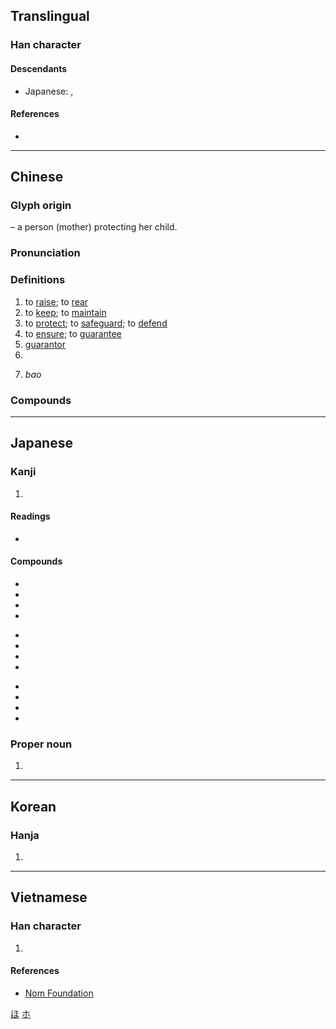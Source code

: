 {{character info/new}}
{{also|俣}}
==Translingual==
{{stroke order|strokes=9}}

===Han character===
{{Han char|rn=9|rad=人|as=07|sn=9|four=26294|canj=ORD|ids=⿰亻呆}}

====Descendants====
* Japanese: {{ja-l|ほ}}, {{ja-l|ホ}}

====References====
* {{Han ref|kx=0105.170|dkj=00702|dj=0222.060|hdz=10160.040|uh=4FDD|ud=20445|bh=AB4F|bd=43855}}

[[Category:Han characters from which hiragana were derived|ほ]]
[[Category:Han characters from which katakana were derived|ホ]]

----

==Chinese==
{{zh-forms}}

===Glyph origin===
{{Han etym}}
{{Han compound|人|alt1=亻|t1=person|呆|t2=baby|ls=ic}} – a person (mother) protecting her child.

===Pronunciation===
{{zh-pron
|m=bǎo
|c=bou2
|h=pfs=pó
|md=bō̤
|mn=pó
|w=2pau
|mc=y
|oc=y
|cat=v,n
}}

===Definitions===
{{zh-hanzi}}

# to [[raise]]; to [[rear]]
# to [[keep]]; to [[maintain]]
# to [[protect]]; to [[safeguard]]; to [[defend]]
# to [[ensure]]; to [[guarantee]]
# [[guarantor]]
# {{zh-short|保釋|to [[bail]]}}
# {{lb|zh|historical}} ''bao'' {{gloss|a unit of the ancient administrative system, consisting of some 100 [[household]]s}}

===Compounds===
{{zh-der|保險|保護|保持|太子太保|保守派|做保|作保|保安|保俶塔|保健物理|保防軍官|保有|保釋|保大|保送|保護食物|少保|保甲法|保麗龍|保定法|保護國|保佑|保兒|保險法|保薦|保重|動物保定|保藏|保獎|保媒|保管|保加利亞|保保|保健操|保固|保生|保證|保警|勞動保險|保境息民|保單|保不定|勞保|保留林|保護主義|保稅區|保殘守缺|保全處分|保本|保全業|保健|保險槓|保子|保馬法|保稅工廠|保值|保險刀片|保留曲線|保守主義|中保|保全程序|保身|公保|保辜限|保識人|保留價格|保護狀制|傭保|保證人|保溫|傷害保險|保林|保民官|保票|保案|保險人|保路風潮|失業保險|保險套|保密|保教|保寧縣|保家之主|保國安民|人身保險|三保太監|保險櫃|保見|保證書|太保|人壽保險|保結|保衛|保舉|保安林|保宮|保齡球|保正|保定府|具保|保不嚴|保護關稅|保險公司|保護貿易|師保|不保|地保|保禳|保義|對保|保家|全民健保|保固期|保潔|保久乳|保險業|保長|保證價格|保抱|保溫瓶|宮保雞丁|保住|保養廠|保生大帝|保防網|保衛細胞|保用|保險賠償|保家的|人頭保|互保|保育|保險開關|包裹保險|保險箱|保護管束|保險燈|勞保局|保險絲|保險費|土壤保持|保姆|店保|庸保|保養品|保險利益|保養|保鮮盒|保護人|保不住|保駕|保山|保准|保羅書信|天保|保親|保鏢|保叔塔|健保|交保|健康保險|保錢|保全|保防|保奏|保聚|兵災保險|保留徵收|密保|宮保|健保卡|保命|定期保險|保留盈餘|人保|保息|保章氏|保鮮膜|保鮮|保留|保皇會|保兀赤|保膘|保全公司|保見人|保障|保定|太子少保|保險桿|保密軍官|保育員|保底|保溫箱|天保九如|保留地|保安處分|保肥|保費|全民保險|保健粉筆|大保國|保守|保狀|保鑣|強制保險|保護作物|保不齊|保成|保安族|保留戶|共同保證|保險給付|保險金|保險單|取保|保護鳥|保稅|保護區|十三太保|保母|保證金|優生保健|公共保險|保存|保安警察|保麗龍板|保題|保頭錢|保護色|保護級|保結制度|保真|保暖杯|保密防諜|保和殿|保傅|保佐人|保人|保釣運動|更生保護|稻作保險|朝夕難保|朝不保暮|擔保權|持盈保泰|棄車保帥|擔保|產物保險|擔保物權|眷保|環保|環保局|海上保險|擔保放款|打供太保|私校保險|相保|投保|拉保險|確保|持祿保位|知情底保|火災保險|社會保險|撤保|直接保護|環境保護|明哲保身|打保票|消保法|朦朧保舉|漁民保險|準保|擔保品|汽車保險|永保無虞|朝不保夕|水土保持|責任保險|討保|終身保險|管保|退保|聖保羅州|資源保育|難保|自保|聚落保存|靈保|聯保|自然保育|自身難保|被保險人|農保|酒保|都保|落保|貿易保護|阿保之功|蓋世太保|訴訟擔保|連帶保證|集保|阿保之勞|阿保|自然保護|鋪保|關稅保護|集中保管|聖保羅|覓保|被保護國|舉保}}

{{zh-cat|Elementary}}

----

==Japanese==

===Kanji===
{{ja-kanji|grade=5|rs=人07}}

# {{defn|lang=ja|sort=人07}}

====Readings====
* {{ja-readings|kanyoon=[[ほ]] (ho)|goon=[[ほう]] (hō)|kanon=[[ほう]] (hō)|kun=[[たもつ]] (tamotsu), [[やすんじる]] (yasunjiru)}}

====Compounds====
{{top3}}
* {{ja-l|保育|ほいく|hoiku}}
* {{ja-l|保険|ほけん|hoken}}
* {{ja-l|保健|ほけん|hoken}}
* {{ja-l|保護|ほご|hogo}}
{{mid3}}
* {{ja-l|保守|ほしゅ|hoshu}}
* {{ja-l|保障|ほしょう|hoshō}}
* {{ja-l|保証|ほしょう|hoshō}}
* {{ja-l|保身|ほしん|hoshin}}
{{mid3}}
* {{ja-l|保全|ほぜん|hozen}}
* {{ja-l|保存|ほぞん|hozon}}
* {{ja-l|保養|ほよう|hoyō}}
* {{ja-l|保有|ほゆう|hoyū}}
{{bottom}}

===Proper noun===
{{ja-pos|たもつ|proper}}

# {{given name|male|lang=ja|sort=たもつ}}

----

==Korean==

===Hanja===
{{ko-hanja|hangeul=보|rv=bo|mr=po}}

# {{defn|lang=ko|sort=人07}}

----

==Vietnamese==

===Han character===
{{vi-hantu|[[bảo]], [[bầu]], [[bửu]]|rs=人07}}

# {{defn|lang=vi|sort=人07}}

====References====
* [http://nomfoundation.org/common/nom_details.php?codepoint=4fdd Nom Foundation]